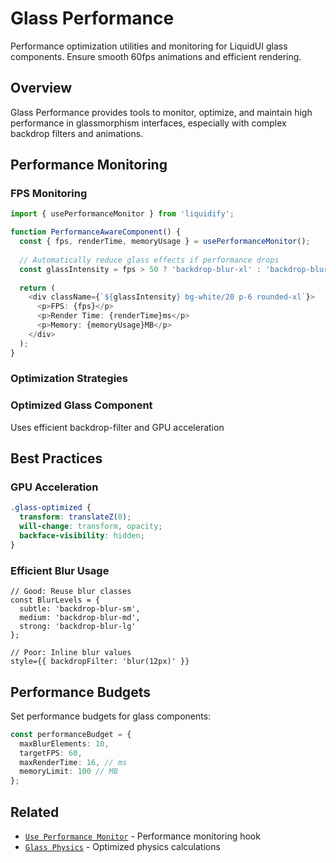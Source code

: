 
# Glass Performance

Performance optimization utilities and monitoring for LiquidUI glass components. Ensure smooth 60fps animations and efficient rendering.

## Overview

Glass Performance provides tools to monitor, optimize, and maintain high performance in glassmorphism interfaces, especially with complex backdrop filters and animations.

## Performance Monitoring

### FPS Monitoring

```typescript
import { usePerformanceMonitor } from 'liquidify';

function PerformanceAwareComponent() {
  const { fps, renderTime, memoryUsage } = usePerformanceMonitor();
  
  // Automatically reduce glass effects if performance drops
  const glassIntensity = fps > 50 ? 'backdrop-blur-xl' : 'backdrop-blur-md';
  
  return (
    <div className={`${glassIntensity} bg-white/20 p-6 rounded-xl`}>
      <p>FPS: {fps}</p>
      <p>Render Time: {renderTime}ms</p>
      <p>Memory: {memoryUsage}MB</p>
    </div>
  );
}
```

### Optimization Strategies

<ComponentShowcase>
  <div className="space-y-4 p-6">
    <div className="p-4 backdrop-blur-md bg-white/20 border border-white/30 rounded-xl">
      <h3 className="font-semibold mb-2">Optimized Glass Component</h3>
      <p className="text-sm text-gray-600">Uses efficient backdrop-filter and GPU acceleration</p>
    </div>
  </div>
</ComponentShowcase>

## Best Practices

### GPU Acceleration

```css
.glass-optimized {
  transform: translateZ(0);
  will-change: transform, opacity;
  backface-visibility: hidden;
}
```

### Efficient Blur Usage

```tsx
// Good: Reuse blur classes
const BlurLevels = {
  subtle: 'backdrop-blur-sm',
  medium: 'backdrop-blur-md',
  strong: 'backdrop-blur-lg'
};

// Poor: Inline blur values
style={{ backdropFilter: 'blur(12px)' }}
```

## Performance Budgets

Set performance budgets for glass components:

```typescript
const performanceBudget = {
  maxBlurElements: 10,
  targetFPS: 60,
  maxRenderTime: 16, // ms
  memoryLimit: 100 // MB
};
```

## Related

- [`Use Performance Monitor`](/components/use-performance-monitor) - Performance monitoring hook
- [`Glass Physics`](/components/glass-physics) - Optimized physics calculations